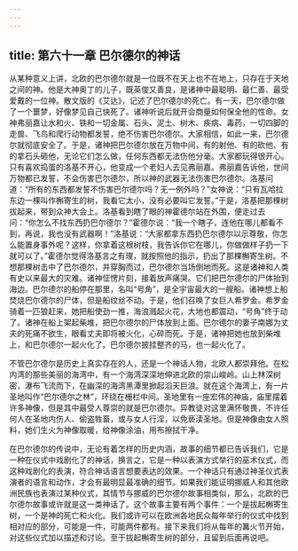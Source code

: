 ```yaml
---
---
---
```

title: 第六十一章 巴尔德尔的神话
---




从某种意义上讲，北欧的巴尔德尔就是一位既不在天上也不在地上，只存在于天地之间的神。他是大神奥丁的儿子，既英俊又善良，是诸神中最聪明、最仁善、最受爱戴的一位神。散文版的《艾达》，记述了巴尔德尔的死亡。有一天，巴尔德尔做了一个噩梦，好像梦见自己快死了。诸神听说后就开会商量如何保全他的性命。女神弗丽嘉让水和火、铁和一切金属、石头、泥土、树木、疾病、毒药，一切四脚的走兽、飞鸟和爬行动物都发誓，绝不伤害巴尔德尔。大家相信，如此一来，巴尔德尔就彻底安全了。于是，诸神把巴尔德尔放在万物中间，有的射他、有的砍他、有的拿石头砸他，无论它们怎么做，任何东西都无法伤他分毫。大家都玩得很开心。只有喜欢捣蛋的洛基不开心，他变成一个老妇人去见弗丽嘉。弗丽嘉告诉他，世间万物都已发誓，不会伤害巴尔德尔，所以神的武器无法伤害巴尔德尔。洛基问道：“所有的东西都发誓不伤害巴尔德尔吗？无一例外吗？”女神说：“只有瓦哈拉东边一棵叫作槲寄生的树，我看它太小，没有必要叫它发誓。”于是，洛基把那棵树拔起来，带到众神大会上。洛基看到瞎了眼的神霍德尔站在外围，便走过去问：“你怎么不找东西扔巴尔德尔？”霍德尔说：“我一个瞎子，连他在哪儿都看不到，再说，我也没有武器啊！”洛基说：“大家都拿东西扔巴尔德尔以示尊敬，你怎么能置身事外呢？这样，你拿着这根树枝，我告诉你它在哪儿，你做做样子扔一下就可以了。”霍德尔觉得洛基言之有理，就按照他的指示，扔出了那棵槲寄生树。不想那棵树击中了巴尔德尔，并穿胸而过，巴尔德尔当场倒地而死。这是诸神和人类有史以来最大的灾难。诸神怔愣片刻，接着放声痛哭。它们把巴尔德尔的尸体抬到海边。巴尔德尔的船停在那里，名叫“号角”，是全宇宙最大的一艘船。诸神想上船焚烧巴尔德尔的尸体，但是船纹丝不动。于是，他们召唤了女巨人希罗金。希罗金骑着一匹狼赶来，她把船使劲一推，海浪溅起火花，大地也都震动，“号角”终于动了。诸神在船上架起柴堆，把巴尔德尔的尸体放到上面。巴尔德尔的妻子南娜为丈夫的死痛不欲生，眼看丈夫即将被火化，心碎而死。于是，诸神把她也放到柴堆上，和巴尔德尔一起火化了。巴尔德尔披挂整齐的马，也一起火化了。

不管巴尔德尔是历史上真实存在的人，还是一个神话人物，北欧人都崇拜他。在松内湾的那些美丽的海湾中，有一个海湾深深地伸进北欧的崇山峻岭。山上林深树密，瀑布飞流而下，在幽深的海湾黑潭里掀起滔天巨浪。就在这个海湾上，有一片圣地叫作“巴尔德尔之林”，环绕在栅栏中间。圣地里有一座宏伟的神庙，庙里摆着许多神像，但是其中最受人尊崇的就是巴尔德尔。异教徒对这里满怀敬畏，不许任何人在圣地内伤人、偷盗牲畜，或与女人行淫，以免亵渎圣地。但是神像由女人照料，她们生火为神像取暖，给神像涂油，用布擦拭干净。

在巴尔德尔的传说中，无论有着怎样的历史内涵，故事的细节都已告诉我们，它是一种在仪式中戏剧化了的神话，换言之，它是一种以表演方式举行的巫术仪式，而这种戏剧化的表演，符合神话语言想要表达的效果。一个神话只有通过神圣仪式表演者的语言和动作，才会有最明显最准确的细节。如果我们能证明挪威人和其他欧洲民族也表演过某种仪式，其情节与挪威的巴尔德尔故事相类似，那么，北欧的巴尔德尔故事或许就是这一类神话了。这个故事主要有两个事件：一个是拔起槲寄生树，一个是神的死亡和火化。我们或许可以在欧洲各地民众每年举行的仪式中找到相对应的部分，可能是一件，可能两件都有。接下来我们将从每年的篝火节开始，对这些仪式加以描述和讨论。至于拔起槲寄生树的部分，且留到后面再说吧。
